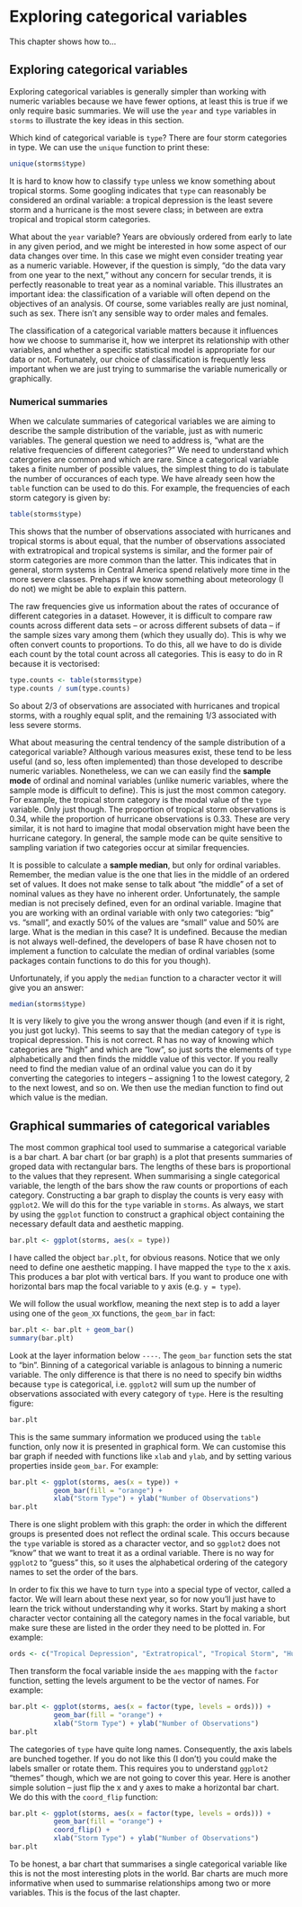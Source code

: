 # Exploring categorical variables

This chapter shows how to... 

## Exploring categorical variables {#explore-categorical}

Exploring categorical variables is generally simpler than working with numeric variables because we have fewer options, at least this is true if we only require basic summaries. We will use the `year` and `type` variables in `storms` to illustrate the key ideas in this section.

Which kind of categorical variable is `type`? There are four storm categories in type. We can use the `unique` function to print these:
```r
unique(storms$type)
```
It is hard to know how to classify `type` unless we know something about tropical storms. Some googling indicates that `type` can reasonably be considered an ordinal variable: a tropical depression is the least severe storm and a hurricane is the most severe class; in between are extra tropical and tropical storm categories.

What about the `year` variable? Years are obviously ordered from early to late in any given period, and we might be interested in how some aspect of our data changes over time. In this case we might even consider treating year as a numeric variable. However, if the question is simply, "do the data vary from one year to the next," without any concern for secular trends, it is perfectly reasonable to treat year as a nominal variable. This illustrates an important idea: the classification of a variable will often depend on the objectives of an analysis. Of course, some variables really are just nominal, such as sex. There isn't any sensible way to order males and females.

The classification of a categorical variable matters because it influences how we choose to summarise it, how we interpret its relationship with other variables, and whether a specific statistical model is appropriate for our data or not. Fortunately, our choice of classification is frequently less important when we are just trying to summarise the variable numerically or graphically. 

### Numerical summaries

When we calculate summaries of categorical variables we are aiming to describe the sample distribution of the variable, just as with numeric variables. The general question we need to address is, "what are the relative frequencies of different categories?" We need to understand which catergories are common and which are rare. Since a categorical variable takes a finite number of possible values, the simplest thing to do is tabulate the number of occurances of each type. We have already seen how the `table` function can be used to do this. For example, the frequencies of each storm category is given by:
```r
table(storms$type)
```
This shows that the number of observations associated with hurricanes and tropical storms is about equal, that the number of observations associated with extratropical and tropical systems is similar, and the former pair of storm categories are more common than the latter. This indicates that in general, storm systems in Central America spend relatively more time in the more severe classes. Prehaps if we know something about meteorology (I do not) we might be able to explain this pattern.

The raw frequencies give us information about the rates of occurance of different categories in a dataset. However, it is difficult to compare raw counts across different data sets -- or across different subsets of data -- if the sample sizes vary among them (which they usually do). This is why we often convert counts to proportions. To do this, all we have to do is divide each count by the total count across all categories. This is easy to do in R because it is vectorised:
```r
type.counts <- table(storms$type)
type.counts / sum(type.counts)
```
So about 2/3 of observations are associated with hurricanes and tropical storms, with a roughly equal split, and the remaining 1/3 associated with less severe storms.

What about measuring the central tendency of the sample distribution of a categorical variable? Although various measures exist, these tend to be less useful (and so, less often implemented) than those developed to describe numeric variables. Nonetheless, we can we can easily find the __sample mode__ of ordinal and nominal variables (unlike numeric variables, where the sample mode is difficult to define). This is just the most common category. For example, the tropical storm category is the modal value of the `type` variable. Only just though. The proportion of tropical storm observations is 0.34, while the proportion of hurricane observations is 0.33. These are very similar, it is not hard to imagine that modal observation might have been the hurricane category. In general, the sample mode can be quite sensitive to sampling variation if two categories occur at similar frequencies.

It is possible to calculate a __sample median__, but only for ordinal variables. Remember, the median value is the one that lies in the middle of an ordered set of values. It does not make sense to talk about "the middle" of a set of nominal values as they have no inherent order. Unfortunately, the sample median is not precisely defined, even for an ordinal variable. Imagine that you are working with an ordinal variable with only two categories: "big" vs. "small", and exactly 50% of the values are "small" value and 50% are large. What is the median in this case? It is undefined. Because the median is not always well-defined, the developers of base R have chosen not to implement a function to calculate the median of ordinal variables (some packages contain functions to do this for you though). 

Unfortunately, if you apply the `median` function to a character vector it will give you an answer:
```r
median(storms$type)
```
It is very likely to give you the wrong answer though (and even if it is right, you just got lucky). This seems to say that the median category of `type` is tropical depression. This is not correct. R has no way of knowing which categories are "high" and which are "low", so just sorts the elements of `type` alphabetically and then finds the middle value of this vector. If you really need to find the median value of an ordinal value you can do it by converting the categories to integers -- assigning 1 to the lowest category, 2 to the next lowest, and so on. We then use the median function to find out which value is the median.

## Graphical summaries of categorical variables

The most common graphical tool used to summarise a categorical variable is a bar chart. A bar chart (or bar graph) is a plot that presents summaries of groped data with rectangular bars. The lengths of these bars is proportional to the values that they represent. When summarising a single categorical variable, the length of the bars show the raw counts or proportions of each category. Constructing a bar graph to display the counts is very easy with `ggplot2`. We will do this for the `type` variable in `storms`. As always, we start by using the `ggplot` function to construct a graphical object containing the necessary default data and aesthetic mapping.
```r
bar.plt <- ggplot(storms, aes(x = type)) 
```
I have called the object `bar.plt`, for obvious reasons. Notice that we only need to define one aesthetic mapping. I have mapped the `type` to the x axis. This produces a bar plot with vertical bars. If you want to produce one with horizontal bars map the focal variable to y axis (e.g. `y = type`).

We will follow the usual workflow, meaning the next step is to add a layer using one of the `geom_XX` functions, the `geom_bar` in fact:
```r
bar.plt <- bar.plt + geom_bar()
summary(bar.plt) 
```
Look at the layer information below `----`. The `geom_bar` function sets the stat to "bin". Binning of a categorical variable is anlagous to binning a numeric variable. The only difference is that there is no need to specify bin widths because `type` is categorical, i.e. `ggplot2` will sum up the number of observations associated with every category of `type`. Here is the resulting figure:
```r
bar.plt
```

This is the same summary information we produced using the `table` function, only now it is presented in graphical form. We can customise this bar graph if needed with functions like `xlab` and `ylab`, and by setting various properties inside `geom_bar`. For example:
```r
bar.plt <- ggplot(storms, aes(x = type)) + 
           geom_bar(fill = "orange") + 
           xlab("Storm Type") + ylab("Number of Observations")
bar.plt
```

There is one slight problem with this graph: the order in which the different groups is presented does not reflect the ordinal scale. This occurs because the `type` variable is stored as a character vector, and so `ggplot2` does not "know" that we want to treat it as a ordinal variable. There is no way for `ggplot2` to "guess" this, so it uses the alphabetical ordering of the category names to set the order of the bars.

In order to fix this we have to turn `type` into a special type of vector, called a factor. We will learn about these next year, so for now you'll just have to learn the trick without understanding why it works. Start by making a short character vector containing all the category names in the focal variable, but make sure these are listed in the order they need to be plotted in. For example:
```r
ords <- c("Tropical Depression", "Extratropical", "Tropical Storm", "Hurricane")
```
Then transform the focal variable inside the `aes` mapping with the `factor` function, setting the levels argument to be the vector of names. For example:
```r
bar.plt <- ggplot(storms, aes(x = factor(type, levels = ords))) + 
           geom_bar(fill = "orange") + 
           xlab("Storm Type") + ylab("Number of Observations")
bar.plt
```

The categories of `type` have quite long names. Consequently, the axis labels are bunched together. If you do not like this (I don't) you could make the labels smaller or rotate them. This requires you to understand `ggplot2` "themes" though, which we are not going to cover this year. Here is another simple solution -- just flip the x and y axes to make a horizontal bar chart. We do this with the `coord_flip` function:
```r
bar.plt <- ggplot(storms, aes(x = factor(type, levels = ords))) + 
           geom_bar(fill = "orange") + 
           coord_flip() + 
           xlab("Storm Type") + ylab("Number of Observations")
bar.plt
```

To be honest, a bar chart that summarises a single categorical variable like this is not the most interesting plots in the world. Bar charts are much more informative when used to summarise relationships among two or more variables. This is the focus of the last chapter.



